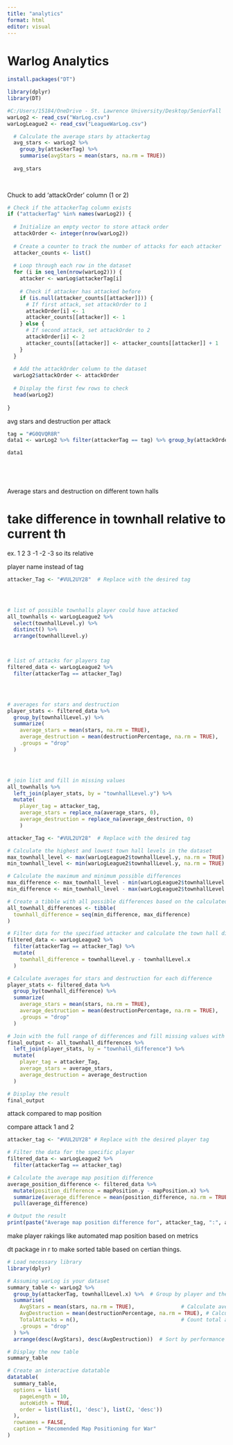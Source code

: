 ---
title: "analytics"
format: html
editor: visual
---

# Warlog Analytics 

```{r}
install.packages("DT")
```

```{r}
library(dplyr)
library(DT)
```

```{r}

#C:/Users/15184/OneDrive - St. Lawrence University/Desktop/SeniorFall
warLog2 <- read_csv("WarLog.csv")
warLogLeague2 <- read_csv("LeagueWarLog.csv")
```

```{r}
  # Calculate the average stars by attackertag
  avg_stars <- warLog2 %>%
    group_by(attackerTag) %>%
    summarise(avgStars = mean(stars, na.rm = TRUE))
  
  avg_stars
  
  
```

Chuck to add 'attackOrder' column (1 or 2)

```{r}

# Check if the attackerTag column exists
if ("attackerTag" %in% names(warLog2)) {
  
  # Initialize an empty vector to store attack order
  attackOrder <- integer(nrow(warLog2))
  
  # Create a counter to track the number of attacks for each attacker
  attacker_counts <- list()
  
  # Loop through each row in the dataset
  for (i in seq_len(nrow(warLog2))) {
    attacker <- warLog$attackerTag[i]
    
    # Check if attacker has attacked before
    if (is.null(attacker_counts[[attacker]])) {
      # If first attack, set attackOrder to 1
      attackOrder[i] <- 1
      attacker_counts[[attacker]] <- 1
    } else {
      # If second attack, set attackOrder to 2
      attackOrder[i] <- 2
      attacker_counts[[attacker]] <- attacker_counts[[attacker]] + 1
    }
  }
  
  # Add the attackOrder column to the dataset
  warLog2$attackOrder <- attackOrder
  
  # Display the first few rows to check
  head(warLog2)
  
}


```

avg stars and destruction per attack

```{r}
tag = "#G0QVQR8R"
data1 <- warLog2 %>% filter(attackerTag == tag) %>% group_by(attackOrder) %>% summarise(attackerTag = tag ,avg_destruction = mean(destructionPercentage, na.rm = TRUE), avg_stars = mean(stars, na.rm = TRUE))

data1


  
  
```

Average stars and destruction on different town halls

# take difference in townhall relative to current th

ex. 1 2 3 -1 -2 -3 so its relative

player name instead of tag

```{r}
attacker_Tag <- "#VUL2UY28"  # Replace with the desired tag




# list of possible townhalls player could have attacked 
all_townhalls <- warLogLeague2 %>%
  select(townhallLevel.y) %>%
  distinct() %>%
  arrange(townhallLevel.y)



# list of attacks for players tag
filtered_data <- warLogLeague2 %>%
  filter(attackerTag == attacker_Tag)




# averages for stars and destruction
player_stats <- filtered_data %>%
  group_by(townhallLevel.y) %>%
  summarize(
    average_stars = mean(stars, na.rm = TRUE),
    average_destruction = mean(destructionPercentage, na.rm = TRUE),
    .groups = "drop"
  )




# join list and fill in missing values
all_townhalls %>%
  left_join(player_stats, by = "townhallLevel.y") %>%
  mutate(
    player_tag = attacker_tag,
    average_stars = replace_na(average_stars, 0),
    average_destruction = replace_na(average_destruction, 0)
    )


```

```{r}
attacker_Tag <- "#VUL2UY28"  # Replace with the desired tag

# Calculate the highest and lowest town hall levels in the dataset
max_townhall_level <- max(warLogLeague2$townhallLevel.y, na.rm = TRUE)
min_townhall_level <- min(warLogLeague2$townhallLevel.y, na.rm = TRUE)

# Calculate the maximum and minimum possible differences
max_difference <- max_townhall_level - min(warLogLeague2$townhallLevel.x, na.rm = TRUE)
min_difference <- min_townhall_level - max(warLogLeague2$townhallLevel.x, na.rm = TRUE)

# Create a tibble with all possible differences based on the calculated range
all_townhall_differences <- tibble(
  townhall_difference = seq(min_difference, max_difference)
)

# Filter data for the specified attacker and calculate the town hall difference
filtered_data <- warLogLeague2 %>%
  filter(attackerTag == attacker_Tag) %>%
  mutate(
    townhall_difference = townhallLevel.y - townhallLevel.x
  )

# Calculate averages for stars and destruction for each difference
player_stats <- filtered_data %>%
  group_by(townhall_difference) %>%
  summarize(
    average_stars = mean(stars, na.rm = TRUE),
    average_destruction = mean(destructionPercentage, na.rm = TRUE),
    .groups = "drop"
  )

# Join with the full range of differences and fill missing values with 0
final_output <- all_townhall_differences %>%
  left_join(player_stats, by = "townhall_difference") %>%
  mutate(
    player_tag = attacker_Tag,
    average_stars = average_stars,
    average_destruction = average_destruction
  )

# Display the result
final_output

```

attack compared to map position

compare attack 1 and 2

```{r}

attacker_tag <- "#VUL2UY28" # Replace with the desired player tag

# Filter the data for the specific player
filtered_data <- warLogLeague2 %>%
  filter(attackerTag == attacker_tag)

# Calculate the average map position difference
average_position_difference <- filtered_data %>%
  mutate(position_difference = mapPosition.y - mapPosition.x) %>%
  summarize(average_difference = mean(position_difference, na.rm = TRUE)) %>%
  pull(average_difference)

# Output the result
print(paste("Average map position difference for", attacker_tag, ":", average_position_difference))

```

make player rakings like automated map position based on metrics

dt package in r to make sorted table based on certian things.

```{r}
# Load necessary library
library(dplyr)

# Assuming warLog is your dataset
summary_table <- warLog2 %>%
  group_by(attackerTag, townhallLevel.x) %>%  # Group by player and their townhall level
  summarise(
    AvgStars = mean(stars, na.rm = TRUE),               # Calculate average stars
    AvgDestruction = mean(destructionPercentage, na.rm = TRUE), # Calculate average destruction
    TotalAttacks = n(),                                 # Count total attacks
    .groups = "drop"
  ) %>%
  arrange(desc(AvgStars), desc(AvgDestruction))  # Sort by performance metrics

# Display the new table
summary_table

```

```{r}
# Create an interactive datatable
datatable(
  summary_table,
  options = list(
    pageLength = 10,      
    autoWidth = TRUE,     
    order = list(list(1, 'desc'), list(2, 'desc'))  
  ),
  rownames = FALSE,       
  caption = "Recomended Map Positioning for War"
)

```
